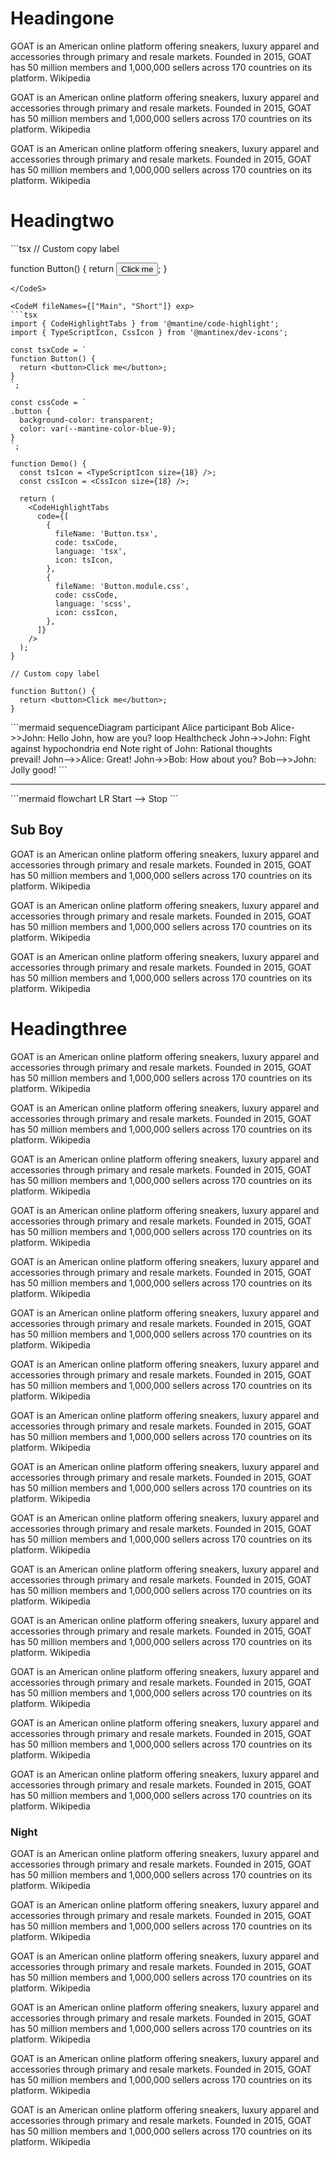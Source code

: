 # Headingone

GOAT is an American online platform offering sneakers, luxury apparel and accessories through primary and resale markets. Founded in 2015, GOAT has 50 million members and 1,000,000 sellers across 170 countries on its platform. Wikipedia

GOAT is an American online platform offering sneakers, luxury apparel and accessories through primary and resale markets. Founded in 2015, GOAT has 50 million members and 1,000,000 sellers across 170 countries on its platform. Wikipedia

GOAT is an American online platform offering sneakers, luxury apparel and accessories through primary and resale markets. Founded in 2015, GOAT has 50 million members and 1,000,000 sellers across 170 countries on its platform. Wikipedia

# Headingtwo

<CodeS>
```tsx
// Custom copy label

function Button() {
  return <button>Click me</button>;
}
```
</CodeS>

<CodeM fileNames={["Main", "Short"]} exp>
```tsx
import { CodeHighlightTabs } from '@mantine/code-highlight';
import { TypeScriptIcon, CssIcon } from '@mantinex/dev-icons';

const tsxCode = `
function Button() {
  return <button>Click me</button>;
}
`;

const cssCode = `
.button {
  background-color: transparent;
  color: var(--mantine-color-blue-9);
}
`;

function Demo() {
  const tsIcon = <TypeScriptIcon size={18} />;
  const cssIcon = <CssIcon size={18} />;

  return (
    <CodeHighlightTabs
      code={[
        {
          fileName: 'Button.tsx',
          code: tsxCode,
          language: 'tsx',
          icon: tsIcon,
        },
        {
          fileName: 'Button.module.css',
          code: cssCode,
          language: 'scss',
          icon: cssIcon,
        },
      ]}
    />
  );
}
```

```tsx
// Custom copy label

function Button() {
  return <button>Click me</button>;
}
```
</CodeM>

<Mer>
```mermaid
sequenceDiagram
    participant Alice
    participant Bob
    Alice->>John: Hello John, how are you?
    loop Healthcheck
        John->>John: Fight against hypochondria
    end
    Note right of John: Rational thoughts <br/>prevail!
    John-->>Alice: Great!
    John->>Bob: How about you?
    Bob-->>John: Jolly good!
```
</Mer>

---

<Mer>
```mermaid
flowchart LR
    Start --> Stop
```
</Mer>


## Sub Boy

GOAT is an American online platform offering sneakers, luxury apparel and accessories through primary and resale markets. Founded in 2015, GOAT has 50 million members and 1,000,000 sellers across 170 countries on its platform. Wikipedia

GOAT is an American online platform offering sneakers, luxury apparel and accessories through primary and resale markets. Founded in 2015, GOAT has 50 million members and 1,000,000 sellers across 170 countries on its platform. Wikipedia

GOAT is an American online platform offering sneakers, luxury apparel and accessories through primary and resale markets. Founded in 2015, GOAT has 50 million members and 1,000,000 sellers across 170 countries on its platform. Wikipedia

# Headingthree

GOAT is an American online platform offering sneakers, luxury apparel and accessories through primary and resale markets. Founded in 2015, GOAT has 50 million members and 1,000,000 sellers across 170 countries on its platform. Wikipedia

GOAT is an American online platform offering sneakers, luxury apparel and accessories through primary and resale markets. Founded in 2015, GOAT has 50 million members and 1,000,000 sellers across 170 countries on its platform. Wikipedia

GOAT is an American online platform offering sneakers, luxury apparel and accessories through primary and resale markets. Founded in 2015, GOAT has 50 million members and 1,000,000 sellers across 170 countries on its platform. Wikipedia

GOAT is an American online platform offering sneakers, luxury apparel and accessories through primary and resale markets. Founded in 2015, GOAT has 50 million members and 1,000,000 sellers across 170 countries on its platform. Wikipedia

GOAT is an American online platform offering sneakers, luxury apparel and accessories through primary and resale markets. Founded in 2015, GOAT has 50 million members and 1,000,000 sellers across 170 countries on its platform. Wikipedia

GOAT is an American online platform offering sneakers, luxury apparel and accessories through primary and resale markets. Founded in 2015, GOAT has 50 million members and 1,000,000 sellers across 170 countries on its platform. Wikipedia

GOAT is an American online platform offering sneakers, luxury apparel and accessories through primary and resale markets. Founded in 2015, GOAT has 50 million members and 1,000,000 sellers across 170 countries on its platform. Wikipedia

GOAT is an American online platform offering sneakers, luxury apparel and accessories through primary and resale markets. Founded in 2015, GOAT has 50 million members and 1,000,000 sellers across 170 countries on its platform. Wikipedia

GOAT is an American online platform offering sneakers, luxury apparel and accessories through primary and resale markets. Founded in 2015, GOAT has 50 million members and 1,000,000 sellers across 170 countries on its platform. Wikipedia

GOAT is an American online platform offering sneakers, luxury apparel and accessories through primary and resale markets. Founded in 2015, GOAT has 50 million members and 1,000,000 sellers across 170 countries on its platform. Wikipedia

GOAT is an American online platform offering sneakers, luxury apparel and accessories through primary and resale markets. Founded in 2015, GOAT has 50 million members and 1,000,000 sellers across 170 countries on its platform. Wikipedia

GOAT is an American online platform offering sneakers, luxury apparel and accessories through primary and resale markets. Founded in 2015, GOAT has 50 million members and 1,000,000 sellers across 170 countries on its platform. Wikipedia

GOAT is an American online platform offering sneakers, luxury apparel and accessories through primary and resale markets. Founded in 2015, GOAT has 50 million members and 1,000,000 sellers across 170 countries on its platform. Wikipedia

GOAT is an American online platform offering sneakers, luxury apparel and accessories through primary and resale markets. Founded in 2015, GOAT has 50 million members and 1,000,000 sellers across 170 countries on its platform. Wikipedia

GOAT is an American online platform offering sneakers, luxury apparel and accessories through primary and resale markets. Founded in 2015, GOAT has 50 million members and 1,000,000 sellers across 170 countries on its platform. Wikipedia

### Night

GOAT is an American online platform offering sneakers, luxury apparel and accessories through primary and resale markets. Founded in 2015, GOAT has 50 million members and 1,000,000 sellers across 170 countries on its platform. Wikipedia

GOAT is an American online platform offering sneakers, luxury apparel and accessories through primary and resale markets. Founded in 2015, GOAT has 50 million members and 1,000,000 sellers across 170 countries on its platform. Wikipedia

GOAT is an American online platform offering sneakers, luxury apparel and accessories through primary and resale markets. Founded in 2015, GOAT has 50 million members and 1,000,000 sellers across 170 countries on its platform. Wikipedia

GOAT is an American online platform offering sneakers, luxury apparel and accessories through primary and resale markets. Founded in 2015, GOAT has 50 million members and 1,000,000 sellers across 170 countries on its platform. Wikipedia

GOAT is an American online platform offering sneakers, luxury apparel and accessories through primary and resale markets. Founded in 2015, GOAT has 50 million members and 1,000,000 sellers across 170 countries on its platform. Wikipedia

GOAT is an American online platform offering sneakers, luxury apparel and accessories through primary and resale markets. Founded in 2015, GOAT has 50 million members and 1,000,000 sellers across 170 countries on its platform. Wikipedia
